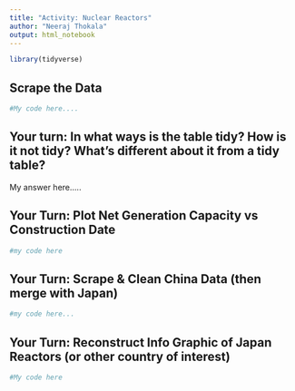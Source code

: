 ```yaml
---
title: "Activity: Nuclear Reactors"
author: "Neeraj Thokala"
output: html_notebook
---
```


```r
library(tidyverse)

```

## Scrape the Data 

```r
#My code here.... 


```


## Your turn: In what ways is the table tidy? How is it not tidy? What’s different about it from a tidy table?

My answer here..... 


## Your Turn: Plot Net Generation Capacity vs Construction Date

```r
#my code here 


```


## Your Turn: Scrape & Clean China Data (then merge with Japan)

```r
#my code here... 

```



## Your Turn: Reconstruct Info Graphic of Japan Reactors (or other country of interest)

```r
#My code here

```
